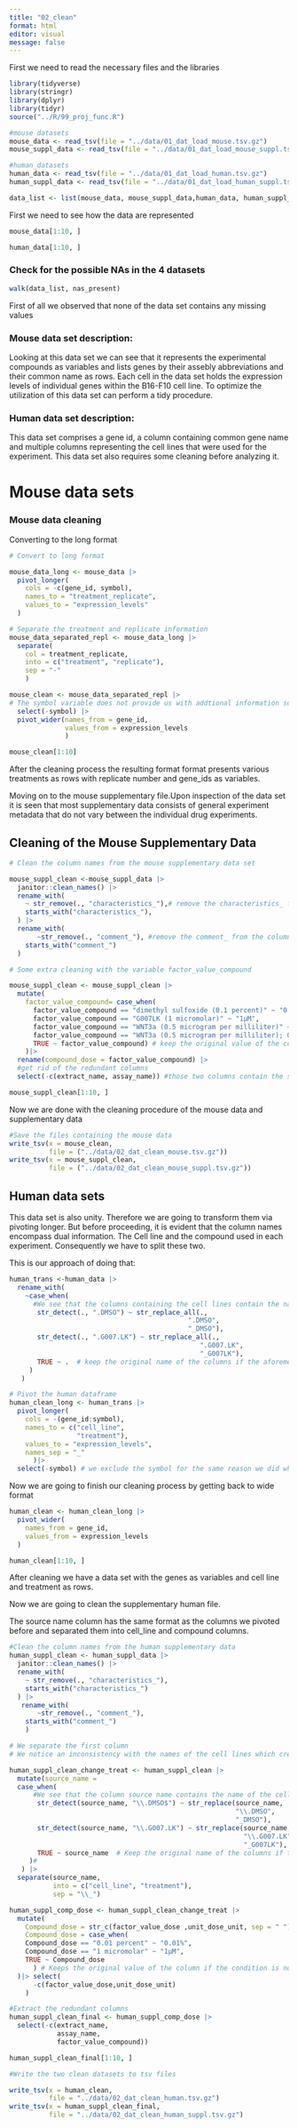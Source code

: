 ```yaml
---
title: "02_clean"
format: html
editor: visual
message: false
---
```


First we need to read the necessary files and the libraries

```r

library(tidyverse)
library(stringr)
library(dplyr)
library(tidyr)
source("../R/99_proj_func.R")

#mouse datasets
mouse_data <- read_tsv(file = "../data/01_dat_load_mouse.tsv.gz")
mouse_suppl_data <- read_tsv(file = "../data/01_dat_load_mouse_suppl.tsv.gz")

#human_datasets
human_data <- read_tsv(file = "../data/01_dat_load_human.tsv.gz")
human_suppl_data <- read_tsv(file = "../data/01_dat_load_human_suppl.tsv.gz")

data_list <- list(mouse_data, mouse_suppl_data,human_data, human_suppl_data)
```

First we need to see how the data are represented

```r
mouse_data[1:10, ]
```

```r
human_data[1:10, ]
```

### Check for the possible NAs in the 4 datasets

```r
walk(data_list, nas_present)
```

First of all we observed that none of the data set contains any missing values

### **Mouse data set description:**

Looking at this data set we can see that it represents the experimental compounds as variables and lists genes by their assebly abbreviations and their common name as rows. Each cell in the data set holds the expression levels of individual genes within the B16-F10 cell line. To optimize the utilization of this data set can perform a tidy procedure.

### **Human data set description:**

This data set comprises a gene id, a column containing common gene name and multiple columns representing the cell lines that were used for the experiment. This data set also requires some cleaning before analyzing it.

# Mouse data sets

### Mouse data cleaning

Converting to the long format

```r
# Convert to long format 

mouse_data_long <- mouse_data |>
  pivot_longer(
    cols = -c(gene_id, symbol),
    names_to = "treatment_replicate",
    values_to = "expression_levels"
  )

# Separate the treatment and replicate information
mouse_data_separated_repl <- mouse_data_long |>
  separate(
    col = treatment_replicate,
    into = c("treatment", "replicate"),
    sep = "-"
    )
```

```r
mouse_clean <- mouse_data_separated_repl |>
# The symbol variable does not provide us with addtional information so we are going to drop it
  select(-symbol) |>
  pivot_wider(names_from = gene_id, 
              values_from = expression_levels
              )
```

```r
mouse_clean[1:10]
```

After the cleaning process the resulting format format presents various treatments as rows with replicate number and gene_ids as variables.

Moving on to the mouse supplementary file.Upon inspection of the data set it is seen that most supplementary data consists of general experiment metadata that do not vary between the individual drug experiments.

## Cleaning of the Mouse Supplementary Data

```r
# Clean the column names from the mouse supplementary data set

mouse_suppl_clean <-mouse_suppl_data |>
  janitor::clean_names() |>
  rename_with(
    ~ str_remove(., "characteristics_"),# remove the characteristics_ from the column names
    starts_with("characteristics_"),
  ) |>
  rename_with(
       ~str_remove(., "comment_"), #remove the comment_ from the column names
    starts_with("comment_")
  )
```

```r
# Some extra cleaning with the variable factor_value_compound

mouse_suppl_clean <- mouse_suppl_clean |>
  mutate(
    factor_value_compound= case_when(
      factor_value_compound == "dimethyl sulfoxide (0.1 percent)" ~ "0.1%",
      factor_value_compound == "G007LK (1 micromolar)" ~ "1μM",
      factor_value_compound == "WNT3a (0.5 microgram per milliliter)" ~ "0.5mg/ml ",
      factor_value_compound == "WNT3a (0.5 microgram per milliliter); G007LK (1 micromolar)" ~ "0.5mg/ml; 1μΜ",
      TRUE ~ factor_value_compound) # keep the original value of the compound_dose column if the conditions are not met
    )|>
  rename(compound_dose = factor_value_compound) |>
  #get rid of the redundant columns
  select(-c(extract_name, assay_name)) #those two columns contain the same information as the source_name
```

```r
mouse_suppl_clean[1:10, ]
```

Now we are done with the cleaning procedure of the mouse data and supplementary data

```r
#Save the files containing the mouse data
write_tsv(x = mouse_clean, 
          file = ("../data/02_dat_clean_mouse.tsv.gz"))
write_tsv(x = mouse_suppl_clean,
          file = ("../data/02_dat_clean_mouse_suppl.tsv.gz"))
```

## Human data sets

This data set is also unity. Therefore we are going to transform them via pivoting longer. But before proceeding, it is evident that the column names encompass dual information. The Cell line and the compound used in each experiment. Consequently we have to split these two.

This is our approach of doing that:

```r
human_trans <-human_data |>
  rename_with( 
    ~case_when( 
      #We see that the columns containing the cell lines contain the name of the cell lines and the DMSO or G007.LK compounds separated by a "."
       str_detect(., ".DMSO") ~ str_replace_all(.,
                                             ".DMSO",
                                             "_DMSO"),
       str_detect(., ".G007.LK") ~ str_replace_all(.,
                                                ".G007.LK",
                                                "_G007LK"),
       TRUE ~ .  # keep the original name of the columns if the aforementioned conditions are not met
     )
   ) 
```

```r
# Pivot the human dataframe
human_clean_long <- human_trans |>
  pivot_longer(
    cols = -(gene_id:symbol),
    names_to = c("cell_line",
                 "treatment"),  
    values_to = "expression_levels",
    names_sep = "_"
      )|>
  select(-symbol) # we exclude the symbol for the same reason we did when we were cleaning the mouse dataset
```

Now we are going to finish our cleaning process by getting back to wide format

```r
human_clean <- human_clean_long |>
  pivot_wider(
    names_from = gene_id,
    values_from = expression_levels
  )
```

```r
human_clean[1:10, ]
```

After cleaning we have a data set with the genes as variables and cell line and treatment as rows.

Now we are going to clean the supplementary human file.

The source name column has the same format as the columns we pivoted before and separated them into cell_line and compound columns.

```r
#Clean the column names from the human supplementary data
human_suppl_clean <- human_suppl_data |>
  janitor::clean_names() |>
  rename_with(
    ~ str_remove(., "characteristics_"),
    starts_with("characteristics_")
  ) |>
   rename_with(
       ~str_remove(., "comment_"),
    starts_with("comment_")
    )
```

```r
# We separate the first column
# We notice an inconsistency with the names of the cell lines which creates some problems when we try to separate the two components of the first column

human_suppl_clean_change_treat <- human_suppl_clean |>
  mutate(source_name =
  case_when(
      #We see that the column source name contains the name of the cell lines and the compounds separated by a "."
       str_detect(source_name, "\\.DMSO$") ~ str_replace(source_name,
                                                         "\\.DMSO",
                                                         "_DMSO"),
       str_detect(source_name, "\\.G007.LK") ~ str_replace(source_name,
                                                           "\\.G007.LK",
                                                           "_G007LK"),
       TRUE ~ source_name  # Keep the original name of the columns if the aforementioned conditions are not met
     )# 
   ) |>
  separate(source_name,
           into = c("cell_line", "treatment"),
           sep = "\\_") 
```

```r
human_suppl_comp_dose <- human_suppl_clean_change_treat |>
  mutate(
    Compound_dose = str_c(factor_value_dose ,unit_dose_unit, sep = " "),
    Compound_dose = case_when(
    Compound_dose == "0.01 percent" ~ "0.01%",
    Compound_dose == "1 micromolar" ~ "1μM",
    TRUE ~ Compound_dose
      ) # Keeps the original value of the column if the condition is not met
  )|> select(
      -c(factor_value_dose,unit_dose_unit)
    )
```

```r
#Extract the redundant columns
human_suppl_clean_final <- human_suppl_comp_dose |>
  select(-c(extract_name,
            assay_name,
            factor_value_compound))
```

```r
human_suppl_clean_final[1:10, ]
```

```r
#Write the two clean datasets to tsv files

write_tsv(x = human_clean,
          file = "../data/02_dat_clean_human.tsv.gz")
write_tsv(x = human_suppl_clean_final,
          file = "../data/02_dat_clean_human_suppl.tsv.gz")
```
